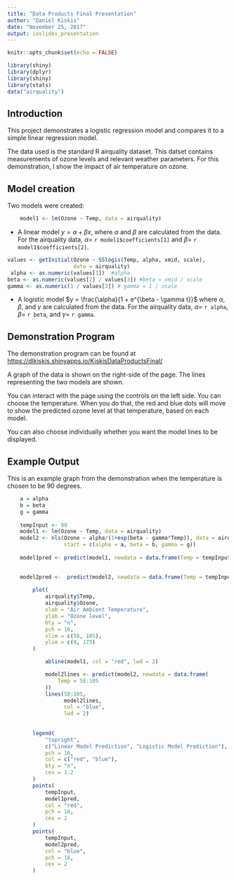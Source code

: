 ```yaml
---
title: "Data Products Final Presentation"
author: "Daniel Kiskis"
date: "November 25, 2017"
output: ioslides_presentation
---
```


```r
knitr::opts_chunk$set(echo = FALSE)
```
```r
library(shiny)
library(dplyr)
library(shiny)
library(stats)
data("airquality")
```

## Introduction
This project demonstrates a logistic regression model and compares it to a simple linear regression model.  

The data used is the standard R airquality dataset.  This datset contains measurements of ozone levels and relevant weather parameters.  For this demonstration, I show the impact of air temperature on ozone. 

## Model creation

Two models were created:

```r
    model1 <- lm(Ozone ~ Temp, data = airquality)


```

* A linear model $y = \alpha + \beta x$, where $\alpha$ and $\beta$ are calculated from the data.  For the airquality data, $\alpha =$ `r model1$coefficients[1]` and $\beta =$ `r  model1$coefficients[2]`.


```r
values <- getInitial(Ozone ~ SSlogis(Temp, alpha, xmid, scale), 
                     data = airquality)
 alpha <- as.numeric(values[1])  #alpha
beta <- as.numeric(values[2] / values[3]) #beta = xmid / scale
gamma <- as.numeric(1 / values[3]) # gamma = 1 / scale
```

* A logistic model $y = \frac{\alpha}{1 + e^{\beta - \gamma t}}$ where $\alpha$, $\beta$, and $\gamma$ are calculated from the data.  For the airquality data, $\alpha =$ `r alpha`, $\beta =$ `r beta`, and $\gamma =$ `r gamma`.

## Demonstration Program

The demonstration program can be found at <https://dlkiskis.shinyapps.io/KiskisDataProductsFinal/>

A graph of the data is shown on the right-side of the page.  The lines representing the two models are shown.  

You can interact with the page using the controls on the left side.  You can choose the temperature.  When you do that, the red and blue dots will move to show the predicted ozone level at that temperature, based on each model. 

You can also choose individually whether you want the model lines to be displayed.  

## Example Output
This is an example graph from the demonstration when the temperature is chosen to be 90 degrees.
```r
    a = alpha
    b = beta
    g = gamma
    
    tempInput <- 90
    model1 <- lm(Ozone ~ Temp, data = airquality)
    model2 <- nls(Ozone ~ alpha/(1+exp(beta - gamma*Temp)), data = airquality, 
                  start = c(alpha = a, beta = b, gamma = g))
    
    model1pred <- predict(model1, newdata = data.frame(Temp = tempInput))

    
    model2pred <-  predict(model2, newdata = data.frame(Temp = tempInput))
    
        plot(
            airquality$Temp,
            airquality$Ozone,
            xlab = "Air Ambient Temperature",
            ylab = "Ozone level",
            bty = "n",
            pch = 16,
            xlim = c(58, 105),
            ylim = c(0, 175)
        )

            abline(model1, col = "red", lwd = 2)

            model2lines <- predict(model2, newdata = data.frame(
                Temp = 58:105
            ))
            lines(58:105,
                  model2lines,
                  col = "blue",
                  lwd = 2)
    
        
        legend(
            "topright",
            c("Linear Model Prediction", "Logistic Model Prediction"),
            pch = 16,
            col = c("red", "blue"),
            bty = "n",
            cex = 1.2
        )
        points(
            tempInput,
            model1pred,
            col = "red",
            pch = 16,
            cex = 2
        )
        points(
            tempInput,
            model2pred,
            col = "blue",
            pch = 16,
            cex = 2
        )

    
```

